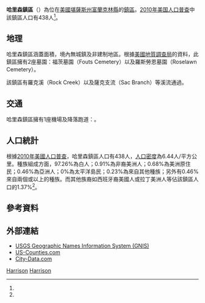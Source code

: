 {{noteTA
|G1=USState
}}
{{Infobox settlement
|official_name = 哈里森鎮區
|native_name = Harrison Township
|settlement_type = 鎮區
|image_map = Map highlighting Harrison Township, Franklin County, Kansas.svg
|map_caption = 哈里森鎮區在富蘭克林縣的位置
|coordinates_display = inline,title
|coordinates_region = US-KS
|subdivision_type = [[世界政區索引|國家]]
|subdivision_name = [[美国|美国]]
|subdivision_type1 = [[美國行政區劃|州]]
|subdivision_name1 = [[堪薩斯州|堪薩斯州]]
|subdivision_type2 = [[堪萨斯州行政区划|縣]]
|subdivision_name2 = [[富蘭克林縣_(堪薩斯州)|富蘭克林縣]]
|area_total_km2 = 71.74
|area_land_km2 = 71.13
|area_water_km2 = 0.6
|area_total_sq_mi = 27.7
|area_land_sq_mi = 27.46
|area_water_sq_mi = 0.23
|area_water_percent = 0.84
|population_as_of = [[2010年美国人口普查|2010]]
|population_footnotes = <ref name=census>{{cite web|url=http://www.census.gov/geo/www/gazetteer/gazetteer2010.html|title=2010 Census Gazetteer Files|publisher=[[美国人口调查局|美国人口调查局]]|accessdate=2016-01-29|archive-url=https://web.archive.org/web/20121021075704/http://www.census.gov/geo/www/gazetteer/gazetteer2010.html|archive-date=2012-10-21|dead-url=yes}}</ref>
|population_total = 438
|population_density_km2 = auto
|elevation_footnotes = 
|elevation_m = 300
|elevation_ft = 984
|latd = 38
|latm = 34
|lats = 10
|latNS = N
|longd = 95
|longm = 13
|longs = 16
|longEW = W
|blank_name = [[地名信息系统|GNIS]] feature ID
|blank_info = [http://geonames.usgs.gov/pls/gnispublic/f?p=gnispq:3:::NO::P3_FID:0479679 0479679]
|website = 
|footnotes = 
}}

'''哈里森鎮區'''（{{lang-en|'''Harrison Township'''}}）為位在[[美國|美國]][[堪薩斯州|堪薩斯州]][[富蘭克林縣_(堪薩斯州)|富蘭克林縣]]的[[行政鎮區|鎮區]]。[[2010年美国人口普查|2010年美国人口普查]]中該鎮區人口有438人<ref name=census/>。

==地理==
哈里森鎮區涵蓋面積{{convert|71.74|km2|sqmi}}，境內無城鎮及非建制地區。根據[[美國地質調查局|美國地質調查局]]的資料，此鎮區擁有2座墓園：福茨墓園（Fouts Cemetery）以及羅斯勞恩墓園（Roselawn Cemetery）。

該鎮區有羅克溪（Rock Creek）以及薩克支流（Sac Branch）等溪流通過。

==交通==
哈里森鎮區擁有1座機場及降落跑道：{{le|渥太華市立機場|Ottawa Municipal Airport}}。

==人口統計==
根據[[2010年美國人口普查|2010年美國人口普查]]，哈里森鎮區人口有438人，[[人口密度|人口密度]]為6.44人/平方公里。種族組成方面，97.26%為白人；0.91%為非裔美洲人；0.68%為美洲原住民；0.46%為亞洲人；0%為太平洋島民；0.23%為來自其他種族；另外有0.46%來自兩個或以上的種族。而其他族裔如西班牙裔美國人或拉丁美洲人等佔該鎮區人口的1.37%<ref name=census/>。

==參考資料==
{{reflist}}

==外部連結==
* [http://geonames.usgs.gov/domestic/index.html USGS Geographic Names Information System (GNIS)]{{Wayback|url=http://geonames.usgs.gov/domestic/index.html |date=20190428150204 }}
* [https://web.archive.org/web/20080723112151/http://www.us-counties.com/localgov/kansas.html US-Counties.com]
* [http://www.city-data.com/township/Harrison-Franklin-KS.html City-Data.com]{{Wayback|url=http://www.city-data.com/township/Harrison-Franklin-KS.html |date=20190719142335 }}

{{富蘭克林縣 (堪薩斯州)}}

[[Category:富蘭克林縣鎮區_(堪薩斯州)|Harrison]]
[[Category:堪薩斯州鎮區|Harrison]]